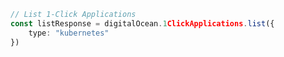 ```typescript index.ts
// List 1-Click Applications
const listResponse = digitalOcean.1ClickApplications.list({
    type: "kubernetes"
})
```